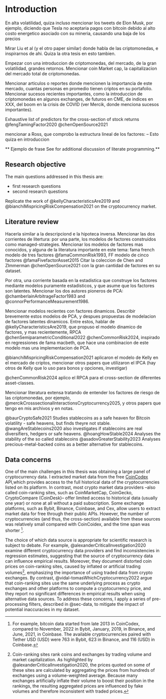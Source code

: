 # Introduction

En alta volatilidad, quiza incluso mencionar los tweets de Elon Musk, por ejemplo, diciendo que Tesla no aceptaria pagos con bitcoin debido al alto costo energetico asociado con su mineria, causando una baja de los precios

Mirar Liu et al (y el otro paper similar) donde habla de las criptomonedas, e inspirarnos de ahi. Quiza la otra tesis en esto tambien.

Empezar con una introduccion de criptomonedas, del mercado, de la gran volatilidad, grandes retornos. Mencionar coin Market cap, la capitalizacion del mercado total de criptomonedas.

Mencionar articulos o reportes donde mencionen la importancia de este mercado, cuantas personas en promedio tienen criptos en su portafolio. Mencionar sucesos recientes importantes, como la introduccion de criptomonedas en algunos exchanges, de futuros en CME, de indices en XXX, del boom en la crisis de COVID (ver Mercik, donde menciona sucesos importantes).

Exhaustive list of predictors for the cross-section of stock returns @fengTamingFactor2020 @chenOpenSource2021

mencionar a Ross, que comprobo la estructura lineal de los factores: -- Esto quiza en introduccion

\*\* Ejemplo de frase See for additional discussion of literate programming.\*\*


## Research objective

The main questions addressed in this thesis are: 

- first research questions
- second research questions

Replicate the work of @kellyCharacteristicsAre2019 and @bianchiMispricingRiskCompensation2021 on the cryptocurrency market. 


## Literature review

Hacerla similar a la descripciond e la hipoteca inversa. Mencionar las dos corrientes de litertura: por una parte, los modelos de factores construidos como managed-strategies. Mencionar los modelos de factores mas conocidos, y alguna de la literatura importante en este tema: fama french modelo de tres factores @famaCommonRisk1993, FF modelo de cinco factores @famaFivefactorAsset2015
Citar la coleccion de Chen and ZImmerman @chenOpenSource2021 con la gran cantidad de factores en su dataset. 

Por otra, una corriente basada en la estadistica que construye los factores mediante modelos puramente estadisticos, y que asume que los factores son latentes. Mencionar los dos autores pioneros de PCA: @chamberlainArbitrageFactor1983 and @connorPerformanceMeasurement1986. 

Mencionar modelos recientes con factores dinamicos. Describir brevemente estos modelos de PCA, y despues propuestas de modelacion de factores latentes dinamicos. Entre estos, hablar de @kellyCharacteristicsAre2019, que propuso el modelo dinamico de factores, y mas recientemente, RPCA @chenSemiparametricConditional2022 @chenCommonRisk2024, inspirado en regressiones de fama macbeth, que hace una combinacion de este modelo mas una implementacion de PCA. 

@bianchiMispricingRiskCompensation2021 aplicaron el modelo de Kelly en el mercado de criptos, mencionar otros papers que utilizaron el IPCA (hay otros de Kelly que lo uso para bonos y opciones, investigar)

@chenCommonRisk2024 aplico el RPCA para el cross-section de diferentes asset-classes. 

Mencionar literatura extensa tratando de entender los factores de riesgo de las criptomonedas, por ejemplo, @mercikCrosssectionalInteractionsCryptocurrency2025, y otros papers que tengo en mis archivos y en notas.

@baurCryptoSafe2021 Studies stablecoins as a safe heaven for Bitcoin volatility - safe heavens, but finds theyre not stable. 
@wangAreStablecoins2020 also investigates if stablecoins are real diversifiers, hedgers or safe heavens. 
@hoangHowStable2024 Analyses the stability of the so called stablecoins
@asadovGreaterStability2023 Analyses precious-metal-backed coins as a better alternative for stablecoins. 

## Data concerns

One of the main challenges in this thesis was obtaining a large panel of cryptocurrency data. I extracted market data from the free [CoinCodex](https://coincodex.com/) API,which provides access to the full historical data of the cryptocurrencies listed on its platform. In contrast, most crypto market data providers --also called coin-ranking sites, such as CoinMarketCap, CoinGecko, CryptoCompare (CoinDesk)-- offer limited access to historical data (usually one year) or none at all without a paid subscription. Some exchange platforms, such as Bybit, Binance, Coinbase, and Cex, allow users to extract market data for free through their public APIs. However, the number of cryptocurrencies (and thus, the cross-section) available from these sources was relatively small compared with CoinCoidex, and the time span was shorter ^[For example, bitcoin data started from late 2013 in CoinCodex, compared to November, 2022 in Bybit, January, 2019, in Binance, and June, 2021, in Coinbase. The available cryptocurrencies paired with Tether USD (USD) were 763 in Bybit, 623 in Binance, and 116 (USD) in Coinbase.]. 

The choice of which data source is appropriate for scientific research is subject to debate. For example, @alexanderCriticalInvestigation2020 examine different cryptocurrency data providers and find inconsistencies in regression estimates, suggesting that the source of cryptocurrency data can influence empirical results.  Moreover, they document distorted coin prices on coin-ranking sites, caused by inflated or artificial trading volumes^[Coin-ranking sites rank coins and exchanges by trading volume and market capitalization. As highlighted by @alexanderCriticalInvestigation2020, the prices quoted on some of these sites are calculated by aggregating the prices from hundreds of exchanges using a volume-weighted average. Because many exchanges artificially inflate their volume to boost their position in the rankings, the resulting aggregated prices are influenced by fake volumes and therefore inconsistent with traded prices.], emphasizing the importance of using traded data from crypto exchanges. By contrast, @vidal-tomasWhichCryptocurrency2022 argue that coin-ranking sites use the same underlying process as crypto exchanges and other platforms to compute a cryptocurrency price, and they report no significant differences in empirical results when using alternative data sources. To address these concerns, I apply a series of pre-processing filters, described in @sec-data, to mitigate the impact of potential inaccuracies in my dataset. 


